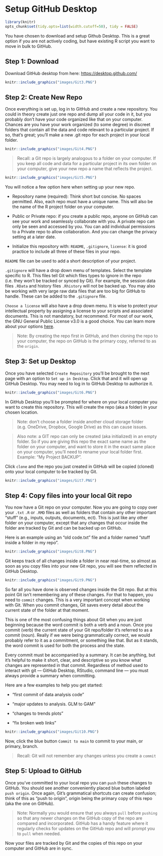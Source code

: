# Setup GitHub Desktop {#Desk3}

```r

library(knitr)
opts_chunk$set(tidy.opts=list(width.cutoff=50), tidy = FALSE)

```

You have chosen to download and setup Github Desktop. This is a great option if you are not actively coding, but have existing R script you want to move in bulk to GitHub.

## Step 1: Download {#Desk3.1}

Download GitHub desktop from here: <https://desktop.github.com/>

```r
knitr::include_graphics("images/Git3.PNG")
```

## Step 2: Create New Repo {#Desk3.2}

Once everything is set up, log in to GitHub and create a new repository. You could in theory create just one repo and dump all your code in it, but you probably don't have your code organized like that on your computer. Chances are you have your work organized (to some degree) in discreet folders that contain all the data and code relevant to a particular project. If so, that's great; you'll make a new .git repo for each project in your local folder.

```r
knitr::include_graphics("images/Git4.PNG")
```

> Recall: a Git repo is largely analogous to a folder on your computer. If you keep all code and data for a particular project in its own folder on your computer, give your new repo a name that reflects the project.

```r
knitr::include_graphics("images/Git5.PNG")
```

You will notice a few option here when setting up your new repo.

-   Repository name (required): Think short but concise. No spaces permitted. Also, each repo must have a unique name. This will also be the name of the R project folder on your computer.

-   Public or Private repo: if you create a public repo, anyone on GitHub can see your work and seamlessly collaborate with you. A private repo can only be seen and accessed by you. You can add individual permissions to a Private repo to allow collaboration. And you can change the privacy setting at a later date.

-   Initialize this repository with: `README`, `.gitignore`, `license`: it is good practice to include all three of these files in your repo.

`README` file can be used to add a short description of your project.

`.gitignore` will have a drop down menu of templates. Select the template specific to R. This files tell Git which files types to ignore in the repo (i.e. they won't be tracked or synced by Git). For example, the session data files `.RData` and history files `.Rhistory` will not be backed up. You may also be working with very large raw data files that are too big for GitHub to handle. These can be added to the `.gitignore` file.

`Choose a license` will also have a drop down menu. It is wise to protect your intellectual property by assigning a license to your scripts and associated documents. This is not mandatory, but recommend. For most of our work, the GNU General Public License v3.0 is a good choice. You can learn more about your options [here](https://docs.github.com/en/repositories/managing-your-repositorys-settings-and-features/customizing-your-repository/licensing-a-repository).

> Note: By creating the repo first in GitHub, and then cloning the repo to your computer, the repo on GitHub is the primary copy, referred to as the `origin`.

## Step 3: Set up Desktop {#Desk3.3}

Once you have selected `Create Repository` you'll be brought to the next page with an option to `Set up in Desktop`. Click that and it will open up GitHub Desktop. You may need to log in to GitHub Desktop to authorize it.

```r
knitr::include_graphics("images/Git6.PNG")
```

In GitHub Desktop you'll be prompted for where on your local computer you want to create this repository. This will create the repo (aka a folder) in your chosen location.

> Note: don't choose a folder inside another cloud storage folder (e.g. OneDrive, Dropbox, Google Drive) as this can cause issues.

> Also note: a GIT repo can only be created (aka initialized) in an empty folder. So if you are giving this repo the exact same name as the folder on your computer, and want to store it in the exact same place on your computer, you'll need to rename your local folder first. Example: "My Project BACKUP".

Click `clone` and the repo you just created in GitHub will be copied (cloned) onto your local computer to be tracked by Git.

```r
knitr::include_graphics("images/Git7.PNG")
```

## Step 4: Copy files into your local Git repo {#Desk3.4}

You now have a Git repo on your computer. Now you are going to copy over your `.txt` `.R` or `.RMD` files as well as folders that contain any other important "stuff" (e.g., inputs, outputs, documents, ect). This is just like any other folder on your computer, except that any changes that occur inside the folder are tracked by Git and can be backed up on GitHub.

Here is an example using an "old code.txt" file and a folder named "stuff inside a folder in my repo".

```r
knitr::include_graphics("images/Git8.PNG")
```

Git keeps track of all changes inside a folder in near real-time, so almost as soon as you copy files into your new Git repo, you will see them reflected in GitHub Desktop.

```r
knitr::include_graphics("images/Git9.PNG")
```

So far all you have done is observed changes inside the Git repo. But at this point Git isn't remembering any of these changes. For that to happen, you need to `commit` changes. This is a very important concept when working with Git. When you commit changes, Git saves every detail about the current state of the folder at that moment.

This is one of the most confusing things about Git when you are just beginning because the word commit is both a verb and a noun. Once you commit (verb) the current state of your Git repo/folder it's referred to as a commit (noun). Really if we were being grammatically correct, we would probably refer to it as a commitment, or something like that. But as it stands, the word commit is used for both the process and the state.

Every commit must be accompanied by a summary. It can be anything, but it's helpful to make it short, clear, and descriptive so you know what changes are represented in that commit. Regardless of method used to interact with git --- GitHub Desktop, RStudio, command line --- you must always provide a summary when committing.

Here are a few examples to help you get started:

-   "first commit of data analysis code"

-   "major updates to analysis. GLM to GAM"

-   "changes to trends plots"

-   "fix broken web links"

```r
knitr::include_graphics("images/Git10.PNG")
```

Now, click the blue button `Commit to main` to commit to your main, or primary, branch.

> Recall: Git will not remember any changes unless you create a `commit`

## Step 5: Upload to GitHub {#Desk3.5}

Once you've committed to your local repo you can `push` these changes to GitHub. You should see another conveniently placed blue button labeled `push origin`. Once again, Git's grammatical shortcuts can create confusion; think of this as "push to origin", origin being the primary copy of this repo (aka the one on GitHub).

> Note: Normally you would ensure that you always `pull` before `pushing` so that any newer changes on the GitHub copy of the repo are compared and incorporated. GitHub has a handy feature where it regularly checks for updates on the GitHub repo and will prompt you to `pull` when needed.

Now your files are tracked by Git and the copies of this repo on your computer and GitHub are in sync.
